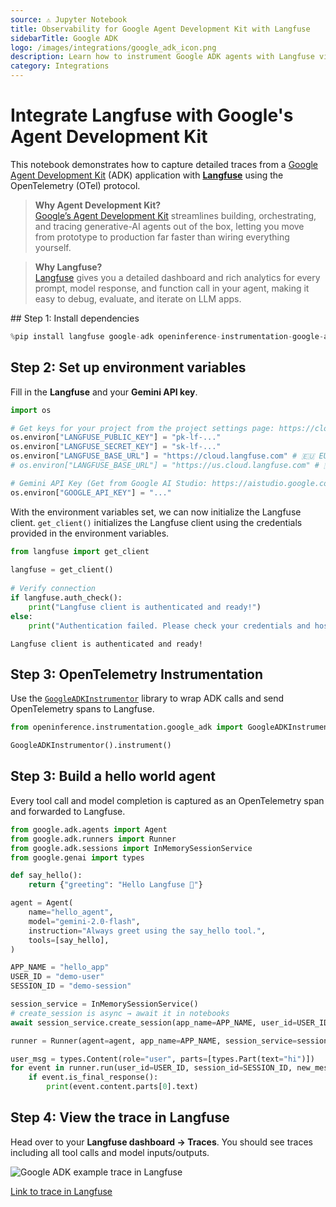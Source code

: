 ```yaml
---
source: ⚠️ Jupyter Notebook
title: Observability for Google Agent Development Kit with Langfuse
sidebarTitle: Google ADK
logo: /images/integrations/google_adk_icon.png
description: Learn how to instrument Google ADK agents with Langfuse via OpenTelemetry
category: Integrations
---
```


# Integrate Langfuse with Google's Agent Development Kit

This notebook demonstrates how to capture detailed traces from a [Google Agent Development Kit](https://github.com/google/adk-python) (ADK) application with **[Langfuse](https://langfuse.com)** using the OpenTelemetry (OTel) protocol.

> **Why Agent Development Kit?**  
> [Google’s Agent Development Kit](https://developers.googleblog.com/en/agent-development-kit-easy-to-build-multi-agent-applications/) streamlines building, orchestrating, and tracing generative-AI agents out of the box, letting you move from prototype to production far faster than wiring everything yourself.

> **Why Langfuse?**  
> [Langfuse](https://langfuse.com) gives you a detailed dashboard and rich analytics for every prompt, model response, and function call in your agent, making it easy to debug, evaluate, and iterate on LLM apps.

<Steps>
## Step&nbsp;1: Install dependencies


```python
%pip install langfuse google-adk openinference-instrumentation-google-adk -q
```

## Step 2: Set up environment variables

Fill in the **Langfuse** and your **Gemini API key**.


```python
import os

# Get keys for your project from the project settings page: https://cloud.langfuse.com
os.environ["LANGFUSE_PUBLIC_KEY"] = "pk-lf-..." 
os.environ["LANGFUSE_SECRET_KEY"] = "sk-lf-..." 
os.environ["LANGFUSE_BASE_URL"] = "https://cloud.langfuse.com" # 🇪🇺 EU region
# os.environ["LANGFUSE_BASE_URL"] = "https://us.cloud.langfuse.com" # 🇺🇸 US region

# Gemini API Key (Get from Google AI Studio: https://aistudio.google.com/app/apikey)
os.environ["GOOGLE_API_KEY"] = "..." 
```

With the environment variables set, we can now initialize the Langfuse client. `get_client()` initializes the Langfuse client using the credentials provided in the environment variables.


```python
from langfuse import get_client
 
langfuse = get_client()
 
# Verify connection
if langfuse.auth_check():
    print("Langfuse client is authenticated and ready!")
else:
    print("Authentication failed. Please check your credentials and host.")
```

    Langfuse client is authenticated and ready!


## Step 3: OpenTelemetry Instrumentation

Use the [`GoogleADKInstrumentor`](https://github.com/Arize-ai/openinference/tree/main/python/instrumentation/openinference-instrumentation-google-adk) library to wrap ADK calls and send OpenTelemetry spans to Langfuse.


```python
from openinference.instrumentation.google_adk import GoogleADKInstrumentor

GoogleADKInstrumentor().instrument()
```

## Step 3: Build a hello world agent

Every tool call and model completion is captured as an OpenTelemetry span and forwarded to Langfuse.


```python
from google.adk.agents import Agent
from google.adk.runners import Runner
from google.adk.sessions import InMemorySessionService
from google.genai import types

def say_hello():
    return {"greeting": "Hello Langfuse 👋"}

agent = Agent(
    name="hello_agent",
    model="gemini-2.0-flash",
    instruction="Always greet using the say_hello tool.",
    tools=[say_hello],
)

APP_NAME = "hello_app"
USER_ID = "demo-user"
SESSION_ID = "demo-session"

session_service = InMemorySessionService()
# create_session is async → await it in notebooks
await session_service.create_session(app_name=APP_NAME, user_id=USER_ID, session_id=SESSION_ID)

runner = Runner(agent=agent, app_name=APP_NAME, session_service=session_service)

user_msg = types.Content(role="user", parts=[types.Part(text="hi")])
for event in runner.run(user_id=USER_ID, session_id=SESSION_ID, new_message=user_msg):
    if event.is_final_response():
        print(event.content.parts[0].text)
```

## Step 4: View the trace in Langfuse

Head over to your **Langfuse dashboard → Traces**. You should see traces including all tool calls and model inputs/outputs.

![Google ADK example trace in Langfuse](https://langfuse.com/images/cookbook/integration-google-adk/google-adk-trace.png)

[Link to trace in Langfuse](https://cloud.langfuse.com/project/cloramnkj0002jz088vzn1ja4/traces/b82a0bdc1994fc5d1c8576ca032543f7?timestamp=2025-08-28T07:32:30.303Z&display=details)
</Steps>


<LearnMore />
